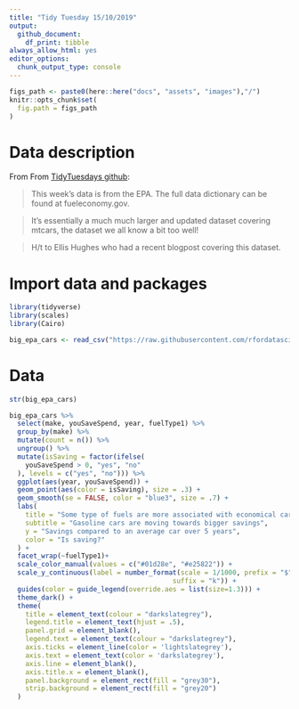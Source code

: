 ```yaml
---
title: "Tidy Tuesday 15/10/2019"
output:
  github_document: 
    df_print: tibble
always_allow_html: yes
editor_options: 
  chunk_output_type: console
---
```


```r
figs_path <- paste0(here::here("docs", "assets", "images"),"/")
knitr::opts_chunk$set(
  fig.path = figs_path
)
```

# Data description

From From [TidyTuesdays github](https://github.com/rfordatascience/tidytuesday/tree/master/data/2019/2019-10-15):

>This week's data is from the EPA. The full data dictionary can be found at fueleconomy.gov.

>It's essentially a much much larger and updated dataset covering mtcars, the dataset we all know a bit too well!

>H/t to Ellis Hughes who had a recent blogpost covering this dataset.

# Import data and packages

```r
library(tidyverse)
library(scales)
library(Cairo)

big_epa_cars <- read_csv("https://raw.githubusercontent.com/rfordatascience/tidytuesday/master/data/2019/2019-10-15/big_epa_cars.csv")

```

# Data 

```r
str(big_epa_cars)
```

```r
big_epa_cars %>%
  select(make, youSaveSpend, year, fuelType1) %>% 
  group_by(make) %>% 
  mutate(count = n()) %>% 
  ungroup() %>% 
  mutate(isSaving = factor(ifelse(
    youSaveSpend > 0, "yes", "no"
  ), levels = c("yes", "no"))) %>% 
  ggplot(aes(year, youSaveSpend)) + 
  geom_point(aes(color = isSaving), size = .3) +
  geom_smooth(se = FALSE, color = "blue3", size = .7) +
  labs(
    title = "Some type of fuels are more associated with economical cars",
    subtitle = "Gasoline cars are moving towards bigger savings",
    y = "Savings compared to an average car over 5 years",
    color = "Is saving?"
  ) +
  facet_wrap(~fuelType1)+
  scale_color_manual(values = c("#01d28e", "#e25822")) + 
  scale_y_continuous(label = number_format(scale = 1/1000, prefix = "$",
                                         suffix = "k")) + 
  guides(color = guide_legend(override.aes = list(size=1.3))) +
  theme_dark() +
  theme(
    title = element_text(colour = "darkslategrey"),
    legend.title = element_text(hjust = .5),
    panel.grid = element_blank(),
    legend.text = element_text(colour = "darkslategrey"),
    axis.ticks = element_line(color = 'lightslategrey'),
    axis.text = element_text(color = 'darkslategrey'),
    axis.line = element_blank(),
    axis.title.x = element_blank(), 
    panel.background = element_rect(fill = "grey30"),
    strip.background = element_rect(fill = "grey20")
  ) 

```

